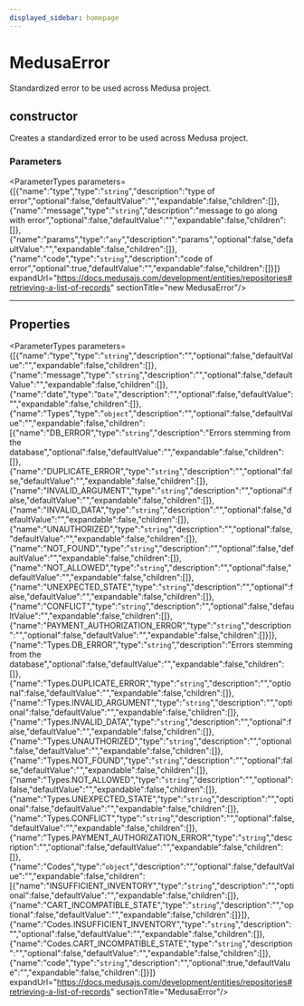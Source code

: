 ```yaml
---
displayed_sidebar: homepage
---
```



# MedusaError

Standardized error to be used across Medusa project.

## constructor

Creates a standardized error to be used across Medusa project.

### Parameters

<ParameterTypes parameters={[{"name":"type","type":"`string`","description":"type of error","optional":false,"defaultValue":"","expandable":false,"children":[]},{"name":"message","type":"`string`","description":"message to go along with error","optional":false,"defaultValue":"","expandable":false,"children":[]},{"name":"params","type":"`any`","description":"params","optional":false,"defaultValue":"","expandable":false,"children":[]},{"name":"code","type":"`string`","description":"code of error","optional":true,"defaultValue":"","expandable":false,"children":[]}]} expandUrl="https://docs.medusajs.com/development/entities/repositories#retrieving-a-list-of-records" sectionTitle="new MedusaError"/>

___

## Properties

<ParameterTypes parameters={[{"name":"type","type":"`string`","description":"","optional":false,"defaultValue":"","expandable":false,"children":[]},{"name":"message","type":"`string`","description":"","optional":false,"defaultValue":"","expandable":false,"children":[]},{"name":"date","type":"`Date`","description":"","optional":false,"defaultValue":"","expandable":false,"children":[]},{"name":"Types","type":"`object`","description":"","optional":false,"defaultValue":"","expandable":false,"children":[{"name":"DB_ERROR","type":"`string`","description":"Errors stemming from the database","optional":false,"defaultValue":"","expandable":false,"children":[]},{"name":"DUPLICATE_ERROR","type":"`string`","description":"","optional":false,"defaultValue":"","expandable":false,"children":[]},{"name":"INVALID_ARGUMENT","type":"`string`","description":"","optional":false,"defaultValue":"","expandable":false,"children":[]},{"name":"INVALID_DATA","type":"`string`","description":"","optional":false,"defaultValue":"","expandable":false,"children":[]},{"name":"UNAUTHORIZED","type":"`string`","description":"","optional":false,"defaultValue":"","expandable":false,"children":[]},{"name":"NOT_FOUND","type":"`string`","description":"","optional":false,"defaultValue":"","expandable":false,"children":[]},{"name":"NOT_ALLOWED","type":"`string`","description":"","optional":false,"defaultValue":"","expandable":false,"children":[]},{"name":"UNEXPECTED_STATE","type":"`string`","description":"","optional":false,"defaultValue":"","expandable":false,"children":[]},{"name":"CONFLICT","type":"`string`","description":"","optional":false,"defaultValue":"","expandable":false,"children":[]},{"name":"PAYMENT_AUTHORIZATION_ERROR","type":"`string`","description":"","optional":false,"defaultValue":"","expandable":false,"children":[]}]},{"name":"Types.DB_ERROR","type":"`string`","description":"Errors stemming from the database","optional":false,"defaultValue":"","expandable":false,"children":[]},{"name":"Types.DUPLICATE_ERROR","type":"`string`","description":"","optional":false,"defaultValue":"","expandable":false,"children":[]},{"name":"Types.INVALID_ARGUMENT","type":"`string`","description":"","optional":false,"defaultValue":"","expandable":false,"children":[]},{"name":"Types.INVALID_DATA","type":"`string`","description":"","optional":false,"defaultValue":"","expandable":false,"children":[]},{"name":"Types.UNAUTHORIZED","type":"`string`","description":"","optional":false,"defaultValue":"","expandable":false,"children":[]},{"name":"Types.NOT_FOUND","type":"`string`","description":"","optional":false,"defaultValue":"","expandable":false,"children":[]},{"name":"Types.NOT_ALLOWED","type":"`string`","description":"","optional":false,"defaultValue":"","expandable":false,"children":[]},{"name":"Types.UNEXPECTED_STATE","type":"`string`","description":"","optional":false,"defaultValue":"","expandable":false,"children":[]},{"name":"Types.CONFLICT","type":"`string`","description":"","optional":false,"defaultValue":"","expandable":false,"children":[]},{"name":"Types.PAYMENT_AUTHORIZATION_ERROR","type":"`string`","description":"","optional":false,"defaultValue":"","expandable":false,"children":[]},{"name":"Codes","type":"`object`","description":"","optional":false,"defaultValue":"","expandable":false,"children":[{"name":"INSUFFICIENT_INVENTORY","type":"`string`","description":"","optional":false,"defaultValue":"","expandable":false,"children":[]},{"name":"CART_INCOMPATIBLE_STATE","type":"`string`","description":"","optional":false,"defaultValue":"","expandable":false,"children":[]}]},{"name":"Codes.INSUFFICIENT_INVENTORY","type":"`string`","description":"","optional":false,"defaultValue":"","expandable":false,"children":[]},{"name":"Codes.CART_INCOMPATIBLE_STATE","type":"`string`","description":"","optional":false,"defaultValue":"","expandable":false,"children":[]},{"name":"code","type":"`string`","description":"","optional":true,"defaultValue":"","expandable":false,"children":[]}]} expandUrl="https://docs.medusajs.com/development/entities/repositories#retrieving-a-list-of-records" sectionTitle="MedusaError"/>
